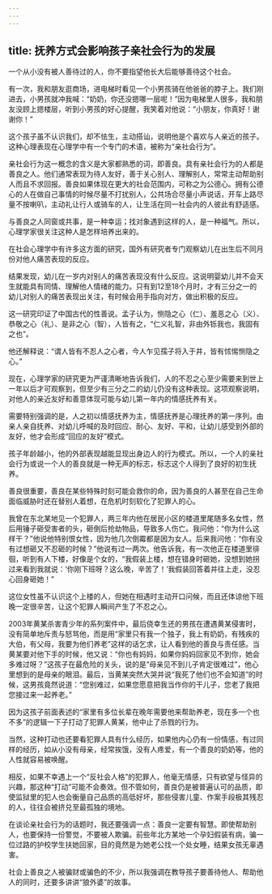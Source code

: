 ```yaml
---
---
---
```

title: 抚养方式会影响孩子亲社会行为的发展
---




一个从小没有被人善待过的人，你不要指望他长大后能够善待这个社会。

有一次，我和朋友逛商场，进电梯时看见一个小男孩骑在他爸爸的脖子上。我们刚进去，小男孩就冲我喊：“奶奶，你还没摁哪一层呢！”因为电梯里人很多，我和朋友没顾上摁楼层，听到小男孩的好心提醒，我笑着对他说：“小朋友，你真好！谢谢你！”

这个孩子虽不认识我们，却不怯生，主动搭讪，说明他是个喜欢与人亲近的孩子。这种心理表现在心理学中有一个专门的术语，被称为“亲社会行为”。

亲社会行为这一概念的含义是大家都熟悉的词，即善良。具有亲社会行为的人都是善良之人。他们通常表现为待人友好，善于关心别人、理解别人，常常主动帮助别人而且不求回报。善良如果体现在更大的社会范围内，可称之为公德心。拥有公德心的人在做自己事情的时候尽量不打扰别人，公共场合尽量小声说话，开车上路尽量不按喇叭，主动礼让行人或骑车的人，让生活在同一社会内的人彼此有舒适感。

与善良之人同窗或共事，是一种幸运；找对象遇到这样的人，是一种福气。所以，心理学家很关注这种人是怎样培养出来的。

在社会心理学中有许多这方面的研究，国外有研究者专门观察幼儿在出生后不同月份对他人痛苦表现的反应。

结果发现，幼儿在一岁内对别人的痛苦表现没有什么反应。这说明婴幼儿并不会天生就能具有同情、理解他人情绪的能力。只有到12至18个月时，才有三分之一的幼儿对别人的痛苦表现出关注，有时候会用手指向对方，做出积极的反应。

这一研究印证了中国古代的性善说。孟子认为，恻隐之心（仁）、羞恶之心（义）、恭敬之心（礼）、是非之心（智），人皆有之，“仁义礼智，非由外铄我也，我固有之也”。

他还解释说：“谓人皆有不忍人之心者，今人乍见孺子将入于井，皆有怵惕恻隐之心。”

现在，心理学家的研究更为严谨清晰地告诉我们，人的不忍之心至少需要来到世上一年以后才可观察到，但至少有三分之二的幼儿仍没有这种表现。这项观察说明，对他人的亲近友好和善意体现可能与幼儿第一年内的情感抚养有关。

需要特别强调的是，人之初以情感抚养为主，情感抚养是心理抚养的第一序列。由亲人亲自抚养、对幼儿呼喊的及时回应、耐心、友好、平和，让幼儿感受到外部的友好，他才会形成“回应的友好”模式。

孩子年龄越小，他的外部表现越能显现出身边人的行为模式。所以，一个人的亲社会行为或说一个人的善良就是一种无声的标志，标志这个人得到了良好的初生抚养。

善良很重要，善良在某些特殊时刻可能会救你的命，因为善良的人甚至在自己生命面临威胁时还在替别人着想，在危机时刻软化了犯罪人的心。

我曾在东北某地见一个犯罪人，两三年内他在居民小区的楼道里尾随多名女性，然后用锤子砸受害者的头，砸倒后抢劫物品，导致多人伤亡。我问他：“你为什么这样干？”他说他特别恨女性，因为他几次倒霉都是因为女人。后来我问他：“你有没有过想砸又不忍砸的时候？”他说有过一两次。他告诉我，有一次他正在楼道里徘徊，听到有人下楼，好像是个女的，“我假装上楼，想在错身时砸她，没想到她拐过来看到我就说：‘你刚下班呀？这么晚，辛苦了！’我假装回答着并往上走，没忍心回身砸她！”

这位女性虽不认识这个上楼的人，但她在相遇时主动开口问候，而且还体谅他下班晚一定很辛苦，让这个犯罪人瞬间产生了不忍之心。

2003年黄某杀害青少年的系列案件中，最后侥幸生还的男孩在遭遇黄某侵害时，没有简单地斥责与怒骂他，而是用“家里只有我一个独子，我上有奶奶，有残疾的大伯，有父母，我要为他们养老”这样的话乞求，让人看到他的善良与责任感。当黄某要对他下手的时候，他又说：“你也有妈妈，如果你妈妈回家见不到你，她会多难过呀？”这孩子在最危险的关头，说的是“母亲见不到儿子肯定很难过”，他心里想到的是母亲的眼泪。最后，当黄某突然大哭并说“我死了他们也不会知道”的时候，这男孩竟然说道：“您别难过，如果您愿意把我当作你的干儿子，您老了我把您接过来一起养老。”

因为这孩子前面表述的“家里有多位长辈在晚年需要他来帮助养老，现在多一个也不多”的逻辑一下子打动了犯罪人黄某，他中止了杀戮的行为。

当然，这种打动也还要看犯罪人具有什么经历，如果他内心仍有一份情感，有过同样的经历，如从小没有母亲，经常挨饿，没有人疼爱，有一个善良的奶奶等，他的人性就容易被唤醒。

相反，如果不幸遇上一个“反社会人格”的犯罪人，他毫无情感，只有欲望与怪异的兴趣，那这种“打动”可能不会奏效。但不管如何，善良仍是被普遍认可的品质，即使监狱里的犯人也会衡量自己品质的高低好坏，那些侵害儿童、作案手段极其残忍的人，往往会被挤兑至最孤独的境地。

在谈论亲社会行为的话题时，我还要强调一点：善良一定要有智慧。即使帮助别人，也要保持一份警觉，不要被人欺骗。前些年北方某地一个孕妇假装有病，骗一位过路的护校学生扶她回家，目的竟然是为她老公找一个处女睡，结果女孩无辜遇害。

社会上善良之人被骗财或骗色的不少，所以我强调在教导孩子要善待他人、帮助他人的同时，还要多讲讲“狼外婆”的故事。